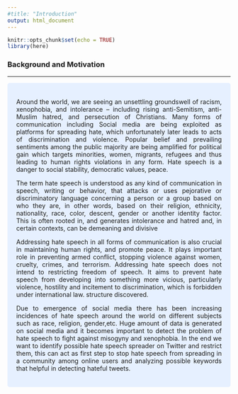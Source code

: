 ```yaml
---
#title: "Introduction"
output: html_document
---
```



```r
knitr::opts_chunk$set(echo = TRUE)
library(here)
```

<style>
body {
text-align: justify}
</style>

<div class="bodyRmdContent">
### **Background and Motivation**
***
<style>
div.blue { background-color:#e6f0ff; border-radius: 5px; padding: 20px;}
</style>
<div class = "blue">


<p style="text-align: justify;">
Around the world, we are seeing an unsettling groundswell of racism, xenophobia, and intolerance – including rising anti-Semitism, anti-Muslim hatred, and persecution of Christians. Many forms of communication including Social media are being exploited as platforms for spreading hate, which unfortunately later leads to acts of discrimination and violence. Popular belief and prevailing sentiments among the public majority are being amplified for political gain which targets minorities, women, migrants, refugees and thus leading to human rights violations in any form. Hate speech is a danger to social stability, democratic values, peace.

</p>
<p style="text-align: justify;">
The term hate speech is understood as any kind of communication in speech, writing or behavior, that attacks or uses pejorative or discriminatory language concerning a person or a group based on who they are, in other words, based on their religion, ethnicity, nationality, race, color, descent, gender or another identity factor. This is often rooted in, and generates intolerance and hatred and, in certain contexts, can be demeaning and divisive
</p>
<p style="text-align: justify;">
Addressing hate speech in all forms of communication is also crucial in maintaining human rights, and promote peace. It plays important role in preventing armed conflict, stopping violence against women, cruelty, crimes, and terrorism. Addressing hate speech does not intend to restricting freedom of speech. It aims to prevent hate speech from developing into something more vicious, particularly violence, hostility and incitement to discrimination, which is forbidden under international law. 
 structure discovered.
</p >
<p style="text-align: justify;">
Due to emergence of social media there has been increasing incidences of hate speech around the world on different subjects such as race, religion, gender,etc. Huge amount of data is generated on social media and it becomes important to detect the problem of hate speech to fight against misogyny and xenophobia. In the end we want to identify possible hate speech spreader on Twitter and restrict them, this can act as first step to stop hate speech from spreading in a community among online users and analyzing possible keywords that helpful in detecting hateful tweets.
</p>
</div>
</div>

